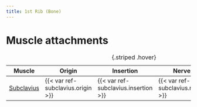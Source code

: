 ```yaml
---
title: 1st Rib (Bone)
---
```


# Muscle attachments

| Muscle  | Origin | Insertion | Nerve | Action |
|------|--------|-------|----------|--------|
| [Subclavius]({{< var ref-subclavius.path >}}) | {{< var ref-subclavius.origin >}} | {{< var ref-subclavius.insertion >}} | {{< var ref-subclavius.nerve >}} | {{< var ref-subclavius.action >}} |

: {.striped .hover}